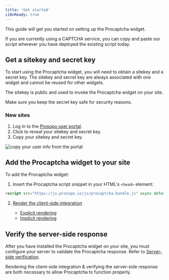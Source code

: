 ```yaml
---
title: 'Get started'
i18nReady: true
---
```

This guide will get you started on setting up the Procaptcha widget.

If you are currently using a CAPTCHA service, you can copy and paste our script wherever you have deployed the existing script today.

## Get a sitekey and secret key

To start using the Procaptcha widget, you will need to obtain a sitekey and a secret key. The sitekey and secret key are always associated with one widget and cannot be reused for other widgets.

The sitekey is public and used to invoke the Procaptcha widget on your site.

Make sure you keep the secret key safe for security reasons.

### New sites

1. Log in to the [Prosopo user portal](https://portal.prosopo.io).
2. Click to reveal your sitekey and secret key.
4. Copy your sitekey and secret key.

<img class="img-fluid"
src="/src/assets/portal-user-info.png"
alt="copy your user info from the portal"></img>

## Add the Procaptcha widget to your site

To add the Procaptcha widget:

1. Insert the Procaptcha script snippet in your HTML's `<head>` element:

<div>

```html
<script src="https://js.prosopo.io/js/procaptcha.bundle.js" async defer></script>
```
</div>


2. [Render the client-side integration](/get-started/client-side-rendering/)

    * [Explicit rendering](/en/basics/client-side-rendering/#explicit-rendering)
    * [Implicit rendering](/en/basics/client-side-rendering/#implicit-rendering)

## Verify the server-side response

After you have installed the Procaptcha widget on your site, you must configure your server to validate the Procaptcha response.
Refer to [Server-side verification](/en/basics/server-side-verification/).

Rendering the client-side integration & verifying the server-side response are both necessary to allow Procaptcha to function properly.
